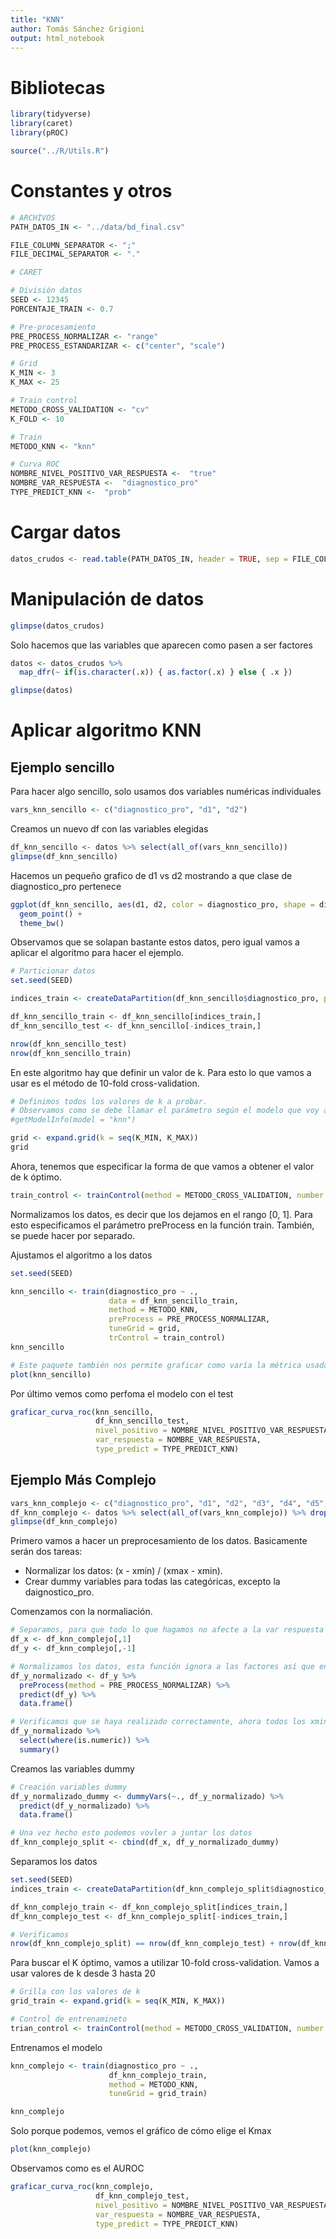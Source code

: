 ```yaml
---
title: "KNN"
author: Tomás Sánchez Grigioni
output: html_notebook
---
```


# Bibliotecas

```r
library(tidyverse)
library(caret)
library(pROC)

source("../R/Utils.R")
```

# Constantes y otros

```r
# ARCHIVOS
PATH_DATOS_IN <- "../data/bd_final.csv"

FILE_COLUMN_SEPARATOR <- ";"
FILE_DECIMAL_SEPARATOR <- "."

# CARET

# División datos
SEED <- 12345
PORCENTAJE_TRAIN <- 0.7

# Pre-procesamiento
PRE_PROCESS_NORMALIZAR <- "range"
PRE_PROCESS_ESTANDARIZAR <- c("center", "scale")

# Grid
K_MIN <- 3
K_MAX <- 25

# Train control
METODO_CROSS_VALIDATION <- "cv"
K_FOLD <- 10

# Train
METODO_KNN <- "knn"

# Curva ROC
NOMBRE_NIVEL_POSITIVO_VAR_RESPUESTA <-  "true"
NOMBRE_VAR_RESPUESTA <-  "diagnostico_pro"
TYPE_PREDICT_KNN <-  "prob"
```

# Cargar datos

```r
datos_crudos <- read.table(PATH_DATOS_IN, header = TRUE, sep = FILE_COLUMN_SEPARATOR, dec = FILE_DECIMAL_SEPARATOR)
```

# Manipulación de datos

```r
glimpse(datos_crudos)
```
Solo hacemos que las variables que aparecen como <chr> pasen a ser factores

```r
datos <- datos_crudos %>% 
  map_dfr(~ if(is.character(.x)) { as.factor(.x) } else { .x })

glimpse(datos)
```

# Aplicar algoritmo KNN

## Ejemplo sencillo

Para hacer algo sencillo, solo usamos dos variables numéricas individuales

```r
vars_knn_sencillo <- c("diagnostico_pro", "d1", "d2")
```

Creamos un nuevo df con las variables elegidas

```r
df_knn_sencillo <- datos %>% select(all_of(vars_knn_sencillo))
glimpse(df_knn_sencillo)
```

Hacemos un pequeño grafico de d1 vs d2 mostrando a que clase de diagnostico_pro pertenece

```r
ggplot(df_knn_sencillo, aes(d1, d2, color = diagnostico_pro, shape = diagnostico_pro)) +
  geom_point() +
  theme_bw()
```
Observamos que se solapan bastante estos datos, pero igual vamos a aplicar el algoritmo para hacer el ejemplo.

```r
# Particionar datos
set.seed(SEED)

indices_train <- createDataPartition(df_knn_sencillo$diagnostico_pro, p = PORCENTAJE_TRAIN, list = FALSE) %>% as.vector()

df_knn_sencillo_train <- df_knn_sencillo[indices_train,]
df_knn_sencillo_test <- df_knn_sencillo[-indices_train,]

nrow(df_knn_sencillo_test)
nrow(df_knn_sencillo_train)
```

En este algoritmo hay que definir un valor de k. Para esto lo que vamos a usar es el método de 10-fold cross-validation.

```r
# Definimos todos los valores de k a probar.
# Observamos como se debe llamar el parámetro según el modelo que voy a usar, para nuestro caso "knn".
#getModelInfo(model = "knn")

grid <- expand.grid(k = seq(K_MIN, K_MAX))
grid
```

Ahora, tenemos que especificar la forma de que vamos a obtener el valor de k óptimo.

```r
train_control <- trainControl(method = METODO_CROSS_VALIDATION, number = K_FOLD)
```


Normalizamos los datos, es decir que los dejamos en el rango [0, 1]. Para esto especificamos el parámetro preProcess en la función train. También, se puede hacer por separado.

Ajustamos el algoritmo a los datos

```r
set.seed(SEED)

knn_sencillo <- train(diagnostico_pro ~ ., 
                      data = df_knn_sencillo_train, 
                      method = METODO_KNN, 
                      preProcess = PRE_PROCESS_NORMALIZAR, 
                      tuneGrid = grid, 
                      trControl = train_control)
knn_sencillo

# Este paquete también nos permite graficar como varía la métrica usada para elegir el valor de k óptimo
plot(knn_sencillo)
```

Por último vemos como perfoma el modelo con el test

```r
graficar_curva_roc(knn_sencillo, 
                   df_knn_sencillo_test, 
                   nivel_positivo = NOMBRE_NIVEL_POSITIVO_VAR_RESPUESTA, 
                   var_respuesta = NOMBRE_VAR_RESPUESTA,
                   type_predict = TYPE_PREDICT_KNN)
```

## Ejemplo Más Complejo

```r
vars_knn_complejo <- c("diagnostico_pro", "d1", "d2", "d3", "d4", "d5", "edad", "es_cuidador", "educ", "empleo", "genero")
df_knn_complejo <- datos %>% select(all_of(vars_knn_complejo)) %>% drop_na()
glimpse(df_knn_complejo)
```
Primero vamos a hacer un preprocesamiento de los datos. Basicamente serán dos tareas:

* Normalizar los datos: (x - xmin) / (xmax - xmin).
* Crear dummy variables para todas las categóricas, excepto la daignostico_pro.

Comenzamos con la normaliación.
```r
# Separamos, para que todo lo que hagamos no afecte a la var respuesta
df_x <- df_knn_complejo[,1]
df_y <- df_knn_complejo[,-1]

# Normalizamos los datos, esta función ignora a las factores así que en realidad no pasa nada por tener todas las predictoras juntas.
df_y_normalizado <- df_y %>% 
  preProcess(method = PRE_PROCESS_NORMALIZAR) %>% 
  predict(df_y) %>% 
  data.frame()

# Verificamos que se haya realizado correctamente, ahora todos los xmin y xmax son 0 y 1 respectivamente
df_y_normalizado %>% 
  select(where(is.numeric)) %>% 
  summary()

```
Creamos las variables dummy 

```r
# Creación variables dummy
df_y_normalizado_dummy <- dummyVars(~., df_y_normalizado) %>% 
  predict(df_y_normalizado) %>% 
  data.frame()

# Una vez hecho esto podemos vovler a juntar los datos
df_knn_complejo_split <- cbind(df_x, df_y_normalizado_dummy)
```

Separamos los datos

```r
set.seed(SEED)
indices_train <- createDataPartition(df_knn_complejo_split$diagnostico_pro, p = PORCENTAJE_TRAIN)[[1]]

df_knn_complejo_train <- df_knn_complejo_split[indices_train,]
df_knn_complejo_test <- df_knn_complejo_split[-indices_train,]

# Verificamos
nrow(df_knn_complejo_split) == nrow(df_knn_complejo_test) + nrow(df_knn_complejo_train)
```
Para buscar el K óptimo, vamos a utilizar 10-fold cross-validation. Vamos a usar valores de k desde 3 hasta 20

```r
# Grilla con los valores de k
grid_train <- expand.grid(k = seq(K_MIN, K_MAX))

# Control de entrenamineto
trian_control <- trainControl(method = METODO_CROSS_VALIDATION, number = K_FOLD)
```

Entrenamos el modelo

```r
knn_complejo <- train(diagnostico_pro ~ .,
                      df_knn_complejo_train,
                      method = METODO_KNN,
                      tuneGrid = grid_train)

knn_complejo
```

Solo porque podemos, vemos el gráfico de cómo elige el Kmax

```r
plot(knn_complejo)
```

Observamos como es el AUROC

```r
graficar_curva_roc(knn_complejo,
                   df_knn_complejo_test, 
                   nivel_positivo = NOMBRE_NIVEL_POSITIVO_VAR_RESPUESTA, 
                   var_respuesta = NOMBRE_VAR_RESPUESTA, 
                   type_predict = TYPE_PREDICT_KNN)
```

